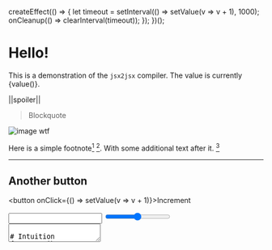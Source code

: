 
  createEffect(() => {
    let timeout = setInterval(() => setValue(v => v + 1), 1000);
    onCleanup(() => clearInterval(timeout));
  });
})();

# Hello!

This is a demonstration of the `jsx2jsx` compiler. The value is currently {value()}.

||spoiler||

> Blockquote

![image wtf](https://i.imgur.com/hSIFJnq.jpg)

Here is a simple footnote[^1] [^3]. With some additional text after it. [^5]

[^1]: My reference. *I love footnotes*

[^3]: My reference. *I love footnotes* **Suppose you had one pig and one chance at testing. You can test at most 2 buckets** (if the pig doesn't die drinking bucket #1 then it's bucket #2).Suppose you had one pig and one chance at testing. You can test at most 2 buckets (if the pig doesn't die drinking bucket #1 then it's bucket #2).Suppose you had one pig and one chance at testing. You can test at most 2 buckets (if the pig doesn't die drinking bucket #1 then it's bucket #2).
[^5]: Lol

---

## Another button

<button onClick={() => setValue(v => v + 1)}>Increment</button>

<input type="text" />

<input type="range" />

<textarea />

# Intuition
{/* Describe your first thoughts on how to solve this problem. */}

Let your number of *chances* to test be $$\lfloor{\text{minutesToTest} / \text{minutesToDie}}\rfloor$$. Let's see if we can derive any patterns.

### *One* Pig Case
Suppose you had one pig and one chance at testing. You can test at most 2 buckets (if the pig doesn't die drinking bucket #1 then it's bucket #2).

Now suppose you had 2 chances at testing. Now you can test at most 3 buckets by testing the first two buckets (if neither are poison the third one must be.)

So for one pig, the number of buckets we can test is $\text{chances} + 1$

### More Pigs

Suppose we had one chance at testing and two pigs. We can test 4 buckets by:
1. Buckets 1, 2 go to pig 1
2. Buckets 1, 3 go to pig 2

We can think of arranging the buckets in a $(\text{chances} + 1) \times (\text{chances} + 1)$ matrix:

```
1 2
3 4
```

Where pig 1 is fed the first $\text{chances}$ rows row by row and pig 2 is fed the first $\text{chances}$ columns column by column. 

Note the pigs are independent, each individual pig is the same as the one-pig case! That means every pig can individually identify a single coordinate the poisoned bucket is in (in this example, pig 1 identifies the row coordinate and pig 2 the column coordinate, put together gives you the coordinate of the poisoned bucket)

### Larger Example

Let's assume we have `2 chances` and 3 pigs. We can index up to 27 buckets, as shown in the $3 \times 3 \times 3$ cube below:

```
(Top layer)   (Middle Layer)    (Bottom layer)
   1 2 3          10 11 12          19 20 21
   4 5 6          13 14 15          22 23 24
   7 8 9          16 17 18          25 26 27
```

For indexing, let's assume the top/bottom dimension is z and is last (0 indexed), so for example given `buckets[x][y][z]` we have `buckets[0][0][0] = 1` and `buckets[0][2][1] = 12` (This is just for convention, it's not important to understand the solution)

On the first chance:
1. Pig 1 is fed `1,2,3,  10,11,12,  19,20,21` (x=0 slice)
2. Pig 2 is fed `1,4,7,  10,13,16,  19,22,25` (y=0 slice)
3. Pig 3 is fed `1,2,3,  4,5,6,    7,8,9` (z=0 slice)

On the second chance:
1. Pig 1 is fed `4,5,6,  13,14,15,  22,23,24` (x=1 slice)
2. Pig 2 is fed `2,5,8,  11,14,17,  20,23,26` (y=1 slice)
3. Pig 3 is fed `10,11,12,  13,14,15,  16,17,18` (z=1 slice)

Suppose the poison was at `buckets[2,1,0] = 8`. Then:
1. The 1st pig does not die, so poison must have `x=2`
2. The 2nd pig dies when testing `y=1`, so poison has `y=1`
3. The 3rd pig dies when testing `z=0`, so poison has `z=0`

Hopefully this helps you understand how this indexing can help locate the poisoned bucket.

### Math

The number of buckets that can be indexed is $(\text{chances} + 1)^{\text{pigs}}$, so we want to find $\text{pigs}$ where $(\text{chances} + 1)^{\text{pigs}} = \text{buckets}$, which is simply $\lceil log_{\text{chances} + 1}(\text{buckets}) \rceil$ (Ceiling since we can't have fractional pigs)


# Approach
Compute the log. We use the log change of base formula in the code since C++ doesn't have an arbitrary base log function.

# Complexity
- Time complexity: Whatever the time complexity of $log(x)$ is
- Space complexity: $$O(1)$$

# Code
```
class Solution {
public:
    int poorPigs(int buckets, int minutesToDie, int minutesToTest) {
        return ceil(log2(buckets) / log2(minutesToTest / minutesToDie + 1));
    }
};
```
